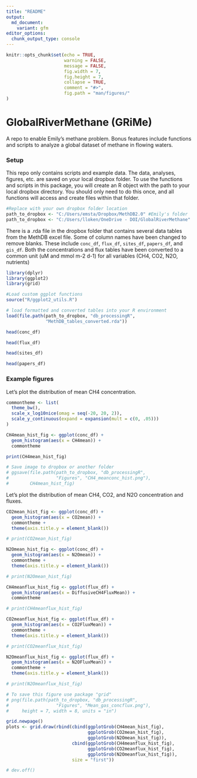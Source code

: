 ```yaml
---
title: "README"
output:
  md_document:
    variant: gfm
editor_options: 
  chunk_output_type: console
---
```


```r
knitr::opts_chunk$set(echo = TRUE,
                      warning = FALSE,
                      message = FALSE,
                      fig.width = 7,
                      fig.height = 7,
                      collapse = TRUE,
                      comment = "#>",
                      fig.path = "man/figures/"
)

```


# GlobalRiverMethane (GRiMe) 

A repo to enable Emily's methane problem. Bonus features include functions and scripts to analyze a global dataset of methane in flowing waters. 

### Setup

This repo only contains scripts and example data. The data, analyses, figures, etc. are saved on your local dropbox folder. To use the functions and scripts in this package, you will create an R object with the path to your local dropbox directory. You should only need to do this once, and all functions will access and create files within that folder.  

```r
#Replace with your own dropbox folder location
path_to_dropbox <- "C:/Users/emsta/Dropbox/MethDB2.0" #Emily's folder
path_to_dropbox <- "C:/Users/lloken/OneDrive - DOI/GlobalRiverMethane" #Luke's USGS computer

```
There is a .rda file in the dropbox folder that contains several data tables from the MethDB excel file. Some of column names have been changed to remove blanks. These include `conc_df`, `flux_df`, `sites_df`, `papers_df`, and `gis_df`. Both the concentrations and flux tables have been converted to a common unit (uM and mmol m-2 d-1) for all variables (CH4, CO2, N2O, nutrients)

```r

library(dplyr)
library(ggplot2)
library(grid)

#Load custom ggplot functions
source("R/ggplot2_utils.R")

# load formatted and converted tables into your R environment
load(file.path(path_to_dropbox, "db_processingR", 
               "MethDB_tables_converted.rda"))

head(conc_df)

head(flux_df)

head(sites_df)

head(papers_df)

```

### Example figures

Let's plot the distribution of mean CH4 concentration. 

```r

commontheme <- list(
  theme_bw(), 
  scale_x_log10nice(omag = seq(-20, 20, 2)), 
  scale_y_continuous(expand = expansion(mult = c(0, .05)))
)

CH4mean_hist_fig <- ggplot(conc_df) +
  geom_histogram(aes(x = CH4mean)) +
  commontheme

print(CH4mean_hist_fig)

# Save image to dropbox or another folder
# ggsave(file.path(path_to_dropbox, "db_processingR", 
#                  "Figures", "CH4_meanconc_hist.png"),
#        CH4mean_hist_fig)

```
Let's plot the distribution of mean CH4, CO2, and N2O concentration and fluxes. 

```r

CO2mean_hist_fig <- ggplot(conc_df) +
  geom_histogram(aes(x = CO2mean)) +
  commontheme +
  theme(axis.title.y = element_blank())

# print(CO2mean_hist_fig)

N2Omean_hist_fig <- ggplot(conc_df) +
  geom_histogram(aes(x = N2Omean)) +
  commontheme +
  theme(axis.title.y = element_blank())

# print(N2Omean_hist_fig)

CH4meanflux_hist_fig <- ggplot(flux_df) +
  geom_histogram(aes(x = DiffusiveCH4FluxMean)) +
  commontheme

# print(CH4meanflux_hist_fig)

CO2meanflux_hist_fig <- ggplot(flux_df) +
  geom_histogram(aes(x = CO2FluxMean)) +
  commontheme +
  theme(axis.title.y = element_blank())

# print(CO2meanflux_hist_fig)

N2Omeanflux_hist_fig <- ggplot(flux_df) +
  geom_histogram(aes(x = N2OFluxMean)) +
  commontheme + 
  theme(axis.title.y = element_blank())

# print(N2Omeanflux_hist_fig)

# To save this figure use package "grid" 
# png(file.path(path_to_dropbox, "db_processingR", 
#                  "Figures", "Mean_gas_concflux.png"), 
#     height = 7, width = 8, units = "in")

grid.newpage()
plots <- grid.draw(rbind(cbind(ggplotGrob(CH4mean_hist_fig),
                               ggplotGrob(CO2mean_hist_fig), 
                               ggplotGrob(N2Omean_hist_fig)),
                         cbind(ggplotGrob(CH4meanflux_hist_fig),
                               ggplotGrob(CO2meanflux_hist_fig),
                               ggplotGrob(N2Omeanflux_hist_fig)),
                         size = "first"))

# dev.off()

```

